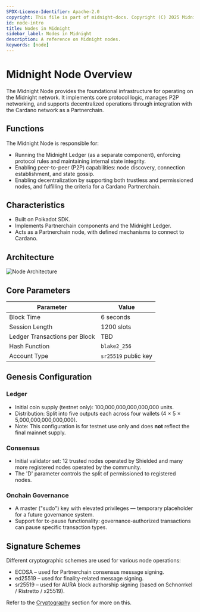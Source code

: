 ```yaml
---
SPDX-License-Identifier: Apache-2.0
copyright: This file is part of midnight-docs. Copyright (C) 2025 Midnight Foundation. Licensed under the Apache License, Version 2.0 (the "License"); You may not use this file except in compliance with the License. You may obtain a copy of the License at http://www.apache.org/licenses/LICENSE-2.0 Unless required by applicable law or agreed to in writing, software distributed under the License is distributed on an "AS IS" BASIS, WITHOUT WARRANTIES OR CONDITIONS OF ANY KIND, either express or implied. See the License for the specific language governing permissions and limitations under the License.
id: node-intro
title: Nodes in Midnight
sidebar_label: Nodes in Midnight
description: A reference on Midnight nodes.
keywords: [node]
---
```


# Midnight Node Overview

The Midnight Node provides the foundational infrastructure for operating on the Midnight network. It implements core protocol logic, manages P2P networking, and supports decentralized operations through integration with the Cardano network as a Partnerchain.

## Functions

The Midnight Node is responsible for:

* Running the Midnight Ledger (as a separate component), enforcing protocol rules and maintaining internal state integrity.
* Enabling peer-to-peer (P2P) capabilities: node discovery, connection establishment, and state gossip.
* Enabling decentralization by supporting both trustless and permissioned nodes, and fulfilling the criteria for a Cardano Partnerchain.

## Characteristics

* Built on Polkadot SDK.
* Implements Partnerchain components and the Midnight Ledger.
* Acts as a Partnerchain node, with defined mechanisms to connect to Cardano.

## Architecture

![Node Architecture](/img/node-architecture.png)

## Core Parameters

| Parameter                       | Value                        |
|--------------------------------|------------------------------|
| Block Time                     | 6 seconds                    |
| Session Length                 | 1200 slots                   |
| Ledger Transactions per Block  | TBD  |
| Hash Function                  | `blake2_256`                 |
| Account Type                   | `sr25519` public key         |

## Genesis Configuration

### Ledger

* Initial coin supply (testnet only): 100,000,000,000,000,000 units.
* Distribution: Split into five outputs each across four wallets (4 × 5 × 5,000,000,000,000,000).
* Note: This configuration is for testnet use only and does **not** reflect the final mainnet supply.


### Consensus

* Initial validator set: 12 trusted nodes operated by Shielded and many more registered nodes operated by the community.
* The 'D' parameter controls the split of permissioned to registered nodes.

### Onchain Governance

* A master ("sudo") key with elevated privileges — temporary placeholder for a future governance system.
* Support for tx-pause functionality: governance-authorized transactions can pause specific transaction types.

## Signature Schemes

Different cryptographic schemes are used for various node operations:

* ECDSA – used for Partnerchain consensus message signing.
* ed25519 – used for finality-related message signing.
* sr25519 – used for AURA block authorship signing (based on Schnorrkel / Ristretto / x25519).

Refer to the [Cryptography](./cryptography) section for more on this.